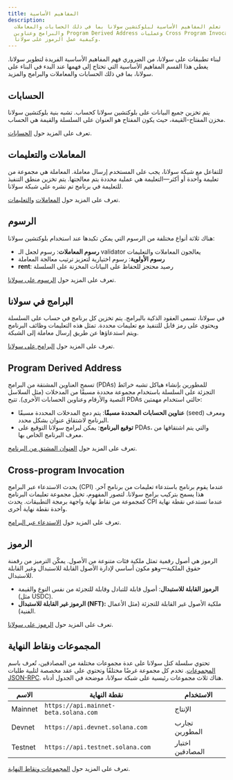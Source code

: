 ```yaml
---
title: المفاهيم الأساسية
description:
  تعلم المفاهيم الأساسية لبلوكتشين سولانا بما في ذلك الحسابات والمعاملات
  والبرامج وعناوين Program Derived Address وعمليات Cross Program Invocation
  وكيفية عمل الرموز على سولانا.
---
```


لبناء تطبيقات على سولانا، من الضروري فهم المفاهيم الأساسية الفريدة لتطوير
سولانا. يغطي هذا القسم المفاهيم الأساسية التي تحتاج إلى فهمها عند البدء في
البناء على سولانا، بما في ذلك الحسابات والمعاملات والبرامج والمزيد.

## الحسابات

يتم تخزين جميع البيانات على بلوكتشين سولانا كحساب. تشبه بنية بلوكتشين سولانا
مخزن المفتاح-القيمة، حيث يكون المفتاح هو العنوان على السلسلة والقيمة هي الحساب.

تعرف على المزيد حول [الحسابات](/docs/core/accounts).

## المعاملات والتعليمات

للتفاعل مع شبكة سولانا، يجب على المستخدم إرسال معاملة. المعاملة هي مجموعة من
تعليمة واحدة أو أكثر—التعليمة هي عملية محددة يتم معالجتها. يتم تخزين منطق
التنفيذ للتعليمة في برنامج تم نشره على شبكة سولانا.

تعرف على المزيد حول [المعاملات](/docs/core/transactions)
و[التعليمات](/docs/core/transactions#instruction).

## الرسوم

هناك ثلاثة أنواع مختلفة من الرسوم التي يمكن تكبدها عند استخدام بلوكتشين سولانا:

- **رسوم المعاملات**: رسوم لجعل الـ validator يعالجون المعاملات والتعليمات
- **رسوم الأولوية**: رسوم اختيارية لتعزيز ترتيب معالجة المعاملة
- **rent**: رصيد محتجز للحفاظ على البيانات المخزنة على السلسلة

تعرف على المزيد حول [الرسوم على سولانا](/docs/core/fees).

## البرامج في سولانا

في سولانا، تسمى العقود الذكية بالبرامج. يتم تخزين كل برنامج في حساب على السلسلة
ويحتوي على رمز قابل للتنفيذ مع تعليمات محددة. تمثل هذه التعليمات وظائف البرنامج
ويتم استدعاؤها عن طريق إرسال معاملة إلى الشبكة.

تعرف على المزيد حول [البرامج على سولانا](/docs/core/programs).

## Program Derived Address

تسمح العناوين المشتقة من البرامج (PDAs) للمطورين بإنشاء هياكل تشبه خرائط التجزئة
على السلسلة باستخدام مجموعة محددة مسبقًا من المدخلات (مثل السلاسل النصية
والأرقام وعناوين الحسابات الأخرى). تتيح PDAs حالتي استخدام مهمتين:

- **عناوين الحسابات المحددة مسبقًا**: يتم دمج المدخلات المحددة مسبقًا (seed)
  ومعرف البرنامج لاشتقاق عنوان بشكل محدد.
- **توقيع البرنامج**: يمكن لبرامج سولانا التوقيع على PDAs، والتي يتم اشتقاقها من
  معرف البرنامج الخاص بها.

تعرف على المزيد حول [العنوان المشتق من البرنامج](/docs/core/pda).

## Cross-program Invocation

يحدث الاستدعاء عبر البرامج (CPI) عندما يقوم برنامج باستدعاء تعليمات من برنامج
آخر. هذا يسمح بتركيب برامج سولانا. لتصور المفهوم، تخيل مجموعة تعليمات البرنامج
كمجموعة من نقاط نهاية واجهة برمجة التطبيقات. يحدث CPI عندما تستدعي نقطة نهاية
واحدة نقطة نهاية أخرى.

تعرف على المزيد حول [الاستدعاء عبر البرامج](/docs/core/cpi).

## الرموز

الرموز هي أصول رقمية تمثل ملكية فئات متنوعة من الأصول. يمكّن الترميز من رقمنة
حقوق الملكية—وهو مكون أساسي لإدارة الأصول القابلة للاستبدال وغير القابلة
للاستبدال.

- **الرموز القابلة للاستبدال**: أصول قابلة للتبادل وقابلة للتجزئة من نفس النوع
  والقيمة (مثل USDC).
- **الرموز غير القابلة للاستبدال (NFT):** ملكية الأصول غير القابلة للتجزئة (مثل
  الأعمال الفنية).

تعرف على المزيد حول [الرموز على سولانا](/docs/core/tokens).

## المجموعات ونقاط النهاية

تحتوي سلسلة كتل سولانا على عدة مجموعات مختلفة من المصادقين، تُعرف باسم
[المجموعات](/docs/references/clusters). تخدم كل مجموعة غرضًا مختلفًا وتحتوي على
عقد مخصصة لتلبية طلبات [JSON-RPC](/docs/rpc/). هناك ثلاث مجموعات رئيسية على شبكة
سولانا، موضحة في الجدول أدناه.

| الاسم   | نقطة النهاية                          | الاستخدام        |
| ------- | ------------------------------------- | ---------------- |
| Mainnet | `https://api.mainnet-beta.solana.com` | الإنتاج          |
| Devnet  | `https://api.devnet.solana.com`       | تجارب المطورين   |
| Testnet | `https://api.testnet.solana.com`      | اختبار المصادقين |

تعرف على المزيد حول [المجموعات ونقاط النهاية](/docs/references/clusters).
